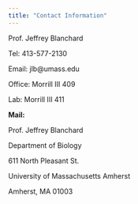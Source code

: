 ```yaml
---
title: "Contact Information"
---
```


Prof. Jeffrey Blanchard

Tel: 413-577-2130

Email: jlb\@umass.edu

Office: Morrill III 409

Lab: Morrill III 411

**Mail:**

Prof. Jeffrey Blanchard

Department of Biology

611 North Pleasant St.

University of Massachusetts Amherst

Amherst, MA 01003
